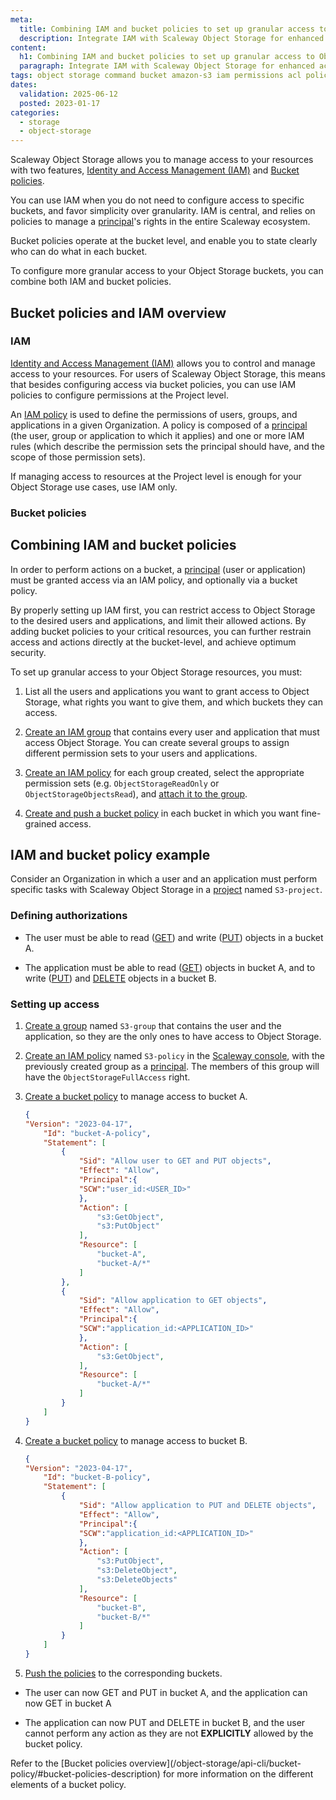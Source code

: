 ```yaml
---
meta:
  title: Combining IAM and bucket policies to set up granular access to Object Storage
  description: Integrate IAM with Scaleway Object Storage for enhanced access control.
content:
  h1: Combining IAM and bucket policies to set up granular access to Object Storage
  paragraph: Integrate IAM with Scaleway Object Storage for enhanced access control.
tags: object storage command bucket amazon-s3 iam permissions acl policy
dates:
  validation: 2025-06-12
  posted: 2023-01-17
categories:
  - storage
  - object-storage
---
```




Scaleway Object Storage allows you to manage access to your resources with two features, [Identity and Access Management (IAM)](/iam/concepts/#iam) and [Bucket policies](/object-storage/api-cli/bucket-policy/).

You can use IAM when you do not need to configure access to specific buckets, and favor simplicity over granularity. IAM is central, and relies on policies to manage a [principal](/iam/concepts/#principal)'s rights in the entire Scaleway ecosystem.

Bucket policies operate at the bucket level, and enable you to state clearly who can do what in each bucket.

To configure more granular access to your Object Storage buckets, you can combine both IAM and bucket policies.

## Bucket policies and IAM overview

### IAM

[Identity and Access Management (IAM)](/iam/concepts/#iam) allows you to control and manage access to your resources. For users of Scaleway Object Storage, this means that besides configuring access via bucket policies, you can use IAM policies to configure permissions at the Project level.

An [IAM policy](/iam/concepts/#policy) is used to define the permissions of users, groups, and applications in a given Organization. A policy is composed of a [principal](/iam/concepts/#principal) (the user, group or application to which it applies) and one or more IAM rules (which describe the permission sets the principal should have, and the scope of those permission sets).

If managing access to resources at the Project level is enough for your Object Storage use cases, use IAM only.

### Bucket policies

<StorageBucketPolicy />

## Combining IAM and bucket policies

<Lightbox image={image} alt="" />

In order to perform actions on a bucket, a [principal](/object-storage/concepts/#principal) (user or application) must be granted access via an IAM policy, and optionally via a bucket policy.

By properly setting up IAM first, you can restrict access to Object Storage to the desired users and applications, and limit their allowed actions. By adding bucket policies to your critical resources, you can further restrain access and actions directly at the bucket-level, and achieve optimum security.

To set up granular access to your Object Storage resources, you must:

1. List all the users and applications you want to grant access to Object Storage, what rights you want to give them, and which buckets they can access.

2. [Create an IAM group](/iam/how-to/create-group/) that contains every user and application that must access Object Storage.
    <Message type="note">
        You can create several groups to assign different permission sets to your users and applications.
    </Message>
3. [Create an IAM policy](/iam/how-to/create-policy/) for each group created, select the appropriate permission sets (e.g. `ObjectStorageReadOnly` or `ObjectStorageObjectsRead`), and [attach it to the group](/iam/how-to/manage-groups/#attach-a-policy-to-a-group).

4. [Create and push a bucket policy](/object-storage/api-cli/create-bucket-policy/) in each bucket in which you want fine-grained access.

<ImportantBucketPolicy />

## IAM and bucket policy example

Consider an Organization in which a user and an application must perform specific tasks with Scaleway Object Storage in a [project](/organizations-and-projects/concepts/#project) named `S3-project`.

### Defining authorizations

- The user must be able to read ([GET](/object-storage/api-cli/object-operations/#getobject)) and write ([PUT](/object-storage/api-cli/object-operations/#putobject)) objects in a bucket A.

- The application must be able to read ([GET](/object-storage/api-cli/object-operations/#getobject)) objects in bucket A, and to write ([PUT](/object-storage/api-cli/object-operations/#putobject)) and [DELETE](/object-storage/api-cli/object-operations/#deleteobjects) objects in a bucket B.

### Setting up access

1. [Create a group](/iam/how-to/create-group/) named `S3-group` that contains the user and the application, so they are the only ones to have access to Object Storage.

2. [Create an IAM policy](/iam/how-to/create-policy/) named `S3-policy` in the [Scaleway console](https://console.scaleway.com/), with the previously created group as a [principal](/iam/concepts/#principal). The members of this group will have the `ObjectStorageFullAccess` right.
3. [Create a bucket policy](/object-storage/api-cli/create-bucket-policy/) to manage access to bucket A.
    ```json
    {
    "Version": "2023-04-17",
        "Id": "bucket-A-policy",
        "Statement": [
            {
                "Sid": "Allow user to GET and PUT objects",
                "Effect": "Allow",
                "Principal":{
                "SCW":"user_id:<USER_ID>"
                },
                "Action": [
                    "s3:GetObject",
                    "s3:PutObject"
                ],
                "Resource": [
                    "bucket-A",
                    "bucket-A/*"
                ]
            },
            {
                "Sid": "Allow application to GET objects",
                "Effect": "Allow",
                "Principal":{
                "SCW":"application_id:<APPLICATION_ID>"
                },
                "Action": [
                    "s3:GetObject",
                ],
                "Resource": [
                    "bucket-A/*"
                ]
            }
        ]
    }
    ```
4. [Create a bucket policy](/object-storage/api-cli/create-bucket-policy/) to manage access to bucket B.
    ```json
    {
    "Version": "2023-04-17",
        "Id": "bucket-B-policy",
        "Statement": [
            {
                "Sid": "Allow application to PUT and DELETE objects",
                "Effect": "Allow",
                "Principal":{
                "SCW":"application_id:<APPLICATION_ID>"
                },
                "Action": [
                    "s3:PutObject",
                    "s3:DeleteObject",
                    "s3:DeleteObjects"
                ],
                "Resource": [
                    "bucket-B",
                    "bucket-B/*"
                ]
            }
        ]
    }
    ```

5. [Push the policies](/object-storage/api-cli/create-bucket-policy/) to the corresponding buckets.

- The user can now GET and PUT in bucket A, and the application can now GET in bucket A

- The application can now PUT and DELETE in bucket B, and the user cannot perform any action as they are not **EXPLICITLY** allowed by the bucket policy.

<Message type="note">
Refer to the [Bucket policies overview](/object-storage/api-cli/bucket-policy/#bucket-policies-description) for more information on the different elements of a bucket policy.
</Message>
